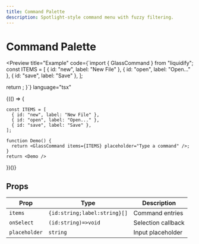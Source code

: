 ```yaml
---
title: Command Palette
description: Spotlight-style command menu with fuzzy filtering.
---
```



# Command Palette

<Preview
  title="Example"
  code={`import { GlassCommand } from "liquidify";
const ITEMS = [
  { id: "new", label: "New File" },
  { id: "open", label: "Open..." },
  { id: "save", label: "Save" },
];

  return <GlassCommand items={ITEMS} placeholder="Type a command" />;
}`}
  language="tsx"
>
  {(() => {
    
    const ITEMS = [
      { id: "new", label: "New File" },
      { id: "open", label: "Open..." },
      { id: "save", label: "Save" },
    ];
    
    function Demo() {
      return <GlassCommand items={ITEMS} placeholder="Type a command" />;
    }
    return <Demo />
  })()}
</Preview>

## Props

| Prop          | Type                         | Description        |
| ------------- | ---------------------------- | ------------------ |
| `items`       | `{id:string;label:string}[]` | Command entries    |
| `onSelect`    | `(id:string)=>void`          | Selection callback |
| `placeholder` | `string`                     | Input placeholder  |
